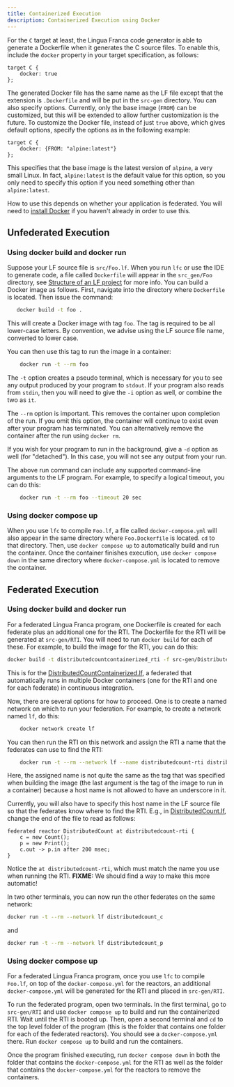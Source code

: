 ```yaml
---
title: Containerized Execution
description: Containerized Execution using Docker
---
```


For the `C` target at least, the Lingua Franca code generator is able to generate a Dockerfile when it generates the C source files. To enable this, include the `docker` property in your target specification, as follows:

```lf-c
target C {
    docker: true
};
```

The generated Docker file has the same name as the LF file except that the extension is `.Dockerfile` and will be put in the `src-gen` directory. You can also specify options. Currently, only the base image (`FROM`) can be customized, but this will be extended to allow further customization is the future. To customize the Docker file, instead of just `true` above, which gives default options, specify the options as in the following example:

```lf-c
target C {
    docker: {FROM: "alpine:latest"}
};
```

This specifies that the base image is the latest version of `alpine`, a very small Linux. In fact, `alpine:latest` is the default value for this option, so you only need to specify this option if you need something other than `alpine:latest`.

How to use this depends on whether your application is federated. You will need to [install Docker](https://docs.docker.com/get-docker/) if you haven't already in order to use this.

## Unfederated Execution

### Using docker build and docker run

Suppose your LF source file is `src/Foo.lf`. When you run `lfc` or use the IDE to generate code, a file called `Dockerfile` will appear in the `src_gen/Foo` directory, see [Structure of an LF project](<../writing-reactors/A First Reactor.mdx#structure-of-an-lf-project>) for more info. You can build a Docker image as follows. First, navigate into the directory where `Dockerfile` is located. Then issue the command:

```sh
   docker build -t foo .
```

This will create a Docker image with tag `foo`. The tag is required to be all lower-case letters. By convention, we advise using the LF source file name, converted to lower case.

You can then use this tag to run the image in a container:

```sh
    docker run -t --rm foo
```

The `-t` option creates a pseudo terminal, which is necessary for you to see any output produced by your program to `stdout`. If your program also reads from `stdin`, then you will need to give the `-i` option as well, or combine the two as `it`.

The `--rm` option is important. This removes the container upon completion of the run. If you omit this option, the container will continue to exist even after your program has terminated. You can alternatively remove the container after the run using `docker rm`.

If you wish for your program to run in the background, give a `-d` option as well (for "detached"). In this case, you will not see any output from your run.

The above run command can include any supported command-line arguments to the LF program. For example, to specify a logical timeout, you can do this:

```sh
    docker run -t --rm foo --timeout 20 sec
```

### Using docker compose up

When you use `lfc` to compile `Foo.lf`, a file called `docker-compose.yml` will also appear in the same directory where `Foo.Dockerfile` is located. `cd` to that directory. Then, use `docker compose up` to automatically build and run the container. Once the container finishes execution, use `docker compose down` in the same directory where `docker-compose.yml` is located to remove the container.

## Federated Execution

### Using docker build and docker run

For a federated Lingua Franca program, one Dockerfile is created for each federate plus an additional one for the RTI. The Dockerfile for the RTI will be generated at `src-gen/RTI`. You will need to run `docker build` for each of these. For example, to build the image for the RTI, you can do this:

```sh
docker build -t distributedcountcontainerized_rti -f src-gen/DistributedCountContainerized_RTI.Dockerfile .
```

This is for the [DistributedCountContainerized.lf](https://github.com/lf-lang/lingua-franca/blob/master/test/C/src/docker/federated/DistributedCountContainerized.lf), a federated that automatically runs in multiple Docker containers (one for the RTI and one for each federate) in continuous integration.

Now, there are several options for how to proceed. One is to create a named network on which to run your federation. For example, to create a network named `lf`, do this:

```sh
    docker network create lf
```

You can then run the RTI on this network and assign the RTI a name that the federates can use to find the RTI:

```sh
    docker run -t --rm --network lf --name distributedcount-rti distributedcount_rti
```

Here, the assigned name is not quite the same as the tag that was specified when building the image (the last argument is the tag of the image to run in a container) because a host name is not allowed to have an underscore in it.

Currently, you will also have to specify this host name in the LF source file so that the federates know where to find the RTI. E.g., in [DistributedCount.lf](https://github.com/lf-lang/lingua-franca/blob/master/test/C/src/federated/DistributedCount.lf), change the end of the file to read as follows:

```lf
federated reactor DistributedCount at distributedcount-rti {
    c = new Count();
    p = new Print();
    c.out -> p.in after 200 msec;
}
```

Notice the `at distributedcount-rti`, which must match the name you use when running the RTI. **FIXME:** We should find a way to make this more automatic!

In two other terminals, you can now run the other federates on the same network:

```sh
docker run -t --rm --network lf distributedcount_c
```

and

```sh
docker run -t --rm --network lf distributedcount_p
```

### Using docker compose up

For a federated Lingua Franca program, once you use `lfc` to compile `Foo.lf`, on top of the `docker-compose.yml` for the reactors, an additional `docker-compose.yml` will be generated for the RTI and placed in `src-gen/RTI`.

To run the federated program, open two terminals. In the first terminal, go to `src-gen/RTI` and use `docker compose up` to build and run the containerized RTI. Wait until the RTI is booted up. Then, open a second terminal and `cd` to the top level folder of the program (this is the folder that contains one folder for each of the federated reactors). You should see a `docker-compose.yml` there. Run `docker compose up` to build and run the containers.

Once the program finished executing, run `docker compose down` in both the folder that contains the `docker-compose.yml` for the RTI as well as the folder that contains the `docker-compose.yml` for the reactors to remove the containers.
